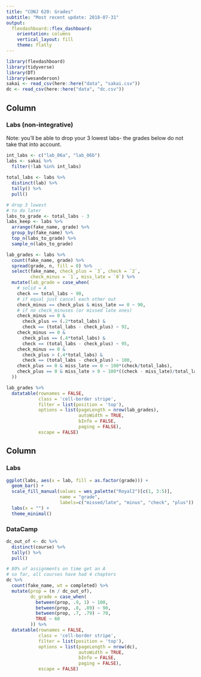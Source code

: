 ```yaml
---
title: "CONJ 620: Grades"
subtitle: "Most recent update: 2018-07-31"
output: 
  flexdashboard::flex_dashboard:
    orientation: columns
    vertical_layout: fill
    theme: flatly
---
```


```r
library(flexdashboard)
library(tidyverse)
library(DT)
library(wesanderson)
sakai <- read_csv(here::here("data", "sakai.csv"))
dc <- read_csv(here::here("data", "dc.csv"))
```

Column {data-width=650}
-----------------------------------------------------------------------

### Labs (non-integrative)

Note: you'll be able to drop your 3 lowest labs- the grades below do not take that into account.

```r
int_labs <- c("lab_06a", "lab_06b")
labs <- sakai %>% 
  filter(!lab %in% int_labs)
  
total_labs <- labs %>% 
  distinct(lab) %>% 
  tally() %>% 
  pull()

# drop 3 lowest
# to do later
labs_to_grade <- total_labs - 3
labs_keep <- labs %>% 
  arrange(fake_name, grade) %>% 
  group_by(fake_name) %>% 
  top_n(labs_to_grade) %>% 
  sample_n(labs_to_grade)

lab_grades <- labs %>% 
  count(fake_name, grade) %>% 
  spread(grade, n, fill = 0) %>% 
  select(fake_name, check_plus = `3`, check = `2`, 
         check_minus = `1`, miss_late = `0`) %>% 
  mutate(lab_grade = case_when(
    # solid = A
    check == total_labs ~ 90,
    # if equal just cancel each other out
    check_minus == check_plus & miss_late == 0 ~ 90,
    # if no check_minuses (or missed late ones)
    check_minus == 0 & 
      check_plus == (.2*total_labs) & 
      check == (total_labs - check_plus) ~ 92,
    check_minus == 0 & 
      check_plus == (.4*total_labs) & 
      check == (total_labs - check_plus) ~ 95,
    check_minus == 0 & 
      check_plus > (.4*total_labs) & 
      check == (total_labs - check_plus) ~ 100,
    check_plus == 0 & miss_late == 0 ~ 100*(check/total_labs),
    check_plus == 0 & miss_late > 0 ~ 100*((check - miss_late)/total_labs)
  ))

lab_grades %>% 
  datatable(rownames = FALSE,
            class = 'cell-border stripe',
            filter = list(position = 'top'),
            options = list(pageLength = nrow(lab_grades), 
                           autoWidth = TRUE,
                           bInfo = FALSE,
                           paging = FALSE),
            escape = FALSE)
```

Column {data-width=350}
-----------------------------------------------------------------------

### Labs

```r
ggplot(labs, aes(x = lab, fill = as.factor(grade))) +
  geom_bar() +
  scale_fill_manual(values = wes_palette("Royal2")[c(1, 3:5)], 
                    name = "grade",
                    labels=c("missed/late", "minus", "check", "plus")) +
  labs(x = "") +
  theme_minimal()
```

### DataCamp

```r
dc_out_of <- dc %>% 
  distinct(course) %>% 
  tally() %>% 
  pull()

# 80% of assignments on time get an A
# so far, all courses have had 4 chapters
dc %>% 
  count(fake_name, wt = completed) %>% 
  mutate(prop = (n / dc_out_of),
         dc_grade = case_when(
           between(prop, .9, 1) ~ 100,
           between(prop, .8, .89) ~ 90,
           between(prop, .7, .79) ~ 70,
           TRUE ~ 60
         )) %>% 
  datatable(rownames = FALSE,
            class = 'cell-border stripe',
            filter = list(position = 'top'),
            options = list(pageLength = nrow(dc), 
                           autoWidth = TRUE,
                           bInfo = FALSE,
                           paging = FALSE),
            escape = FALSE)
```

